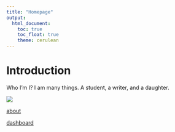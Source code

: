 ```yaml
---
title: "Homepage"
output: 
  html_document:
    toc: true
    toc_float: true
    theme: cerulean
---
```


# Introduction 

Who I'm I? I am many things. 
A student, a writer, and a daughter. 

![](photo.jpg)

[about](about.html)

[dashboard](dashboard.html)



